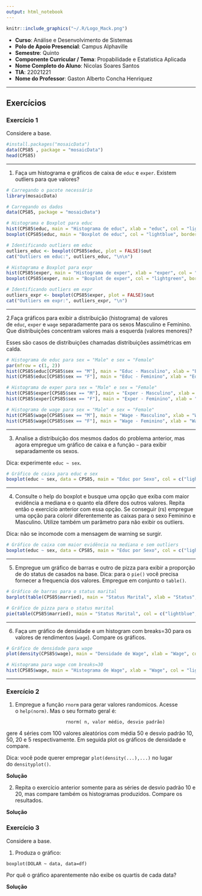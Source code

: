 ```yaml
---
output: html_notebook
---
```


```r
knitr::include_graphics("~/.R/Logo_Mack.png")
```

- **Curso**: Análise e Desenvolvimento de Sistemas
- **Polo de Apoio Presencial**: Campus Alphaville
- **Semestre**: Quinto
- **Componente Curricular / Tema**: Propabilidade e Estatistica Aplicada
- **Nome Completo do Aluno**: Nicolas Soares Santos
- **TIA**: 22021221
- **Nome do Professor**: Gaston Alberto Concha Henriquez

----

## Exercícios

### Exercício 1

Considere a base.

```r
#install.packages("mosaicData")
data(CPS85 , package = "mosaicData")
head(CPS85)
```

----

1. Faça um histograma e gráficos de caixa de `educ` e `exper`. Existem outliers para que valores?

```r
# Carregando o pacote necessário
library(mosaicData)

# Carregando os dados
data(CPS85, package = "mosaicData")

# Histograma e Boxplot para educ
hist(CPS85$educ, main = "Histograma de educ", xlab = "educ", col = "lightblue", border = "black")
boxplot(CPS85$educ, main = "Boxplot de educ", col = "lightblue", border = "black")

# Identificando outliers em educ
outliers_educ <- boxplot(CPS85$educ, plot = FALSE)$out
cat("Outliers em educ:", outliers_educ, "\n\n")

# Histograma e Boxplot para expr
hist(CPS85$exper, main = "Histograma de exper", xlab = "exper", col = "lightgreen", border = "black")
boxplot(CPS85$exper, main = "Boxplot de exper", col = "lightgreen", border = "black")

# Identificando outliers em expr
outliers_expr <- boxplot(CPS85$exper, plot = FALSE)$out
cat("Outliers em expr:", outliers_expr, "\n")
```

----

2.Faça gráficos para exibir a distribuição (histograma) de valores de `educ`, `exper` e `wage` separadamente para os sexos Masculino e Feminino. Que distribuições concentram valores mais a esquerda (valores menores)?

Esses são casos de distribuições chamadas distribuições assimétricas em calda.

```r
# Histograma de educ para sex = "Male" e sex = "Female"
par(mfrow = c(1, 2))
hist(CPS85$educ[CPS85$sex == "M"], main = "Educ - Masculino", xlab = "Educ", col = "lightblue")
hist(CPS85$educ[CPS85$sex == "F"], main = "Educ - Feminino", xlab = "Educ", col = "lightcoral")

# Histograma de exper para sex = "Male" e sex = "Female"
hist(CPS85$exper[CPS85$sex == "M"], main = "Exper - Masculino", xlab = "Exper", col = "lightgreen")
hist(CPS85$exper[CPS85$sex == "F"], main = "Exper - Feminino", xlab = "Exper", col = "lightpink")

# Histograma de wage para sex = "Male" e sex = "Female"
hist(CPS85$wage[CPS85$sex == "M"], main = "Wage - Masculino", xlab = "Wage", col = "lightyellow")
hist(CPS85$wage[CPS85$sex == "F"], main = "Wage - Feminino", xlab = "Wage", col = "lightorange")

```
----

3. Analise a distribuição dos mesmos dados do problema anterior, mas agora empregue um gráfico de caixa e a função `~` para exibir separadamente os sexos.

Dica: experimente `educ ~ sex`.

```r
# Gráfico de caixa para educ e sex
boxplot(educ ~ sex, data = CPS85, main = "Educ por Sexo", col = c("lightblue", "lightcoral"))

```

----

4. Consulte o help do boxplot e busque uma opção que exiba com maior evidência a mediana e o quanto ela difere dos outros valores. Repita então o exercício anterior com essa opção. Se conseguir (rs) empregue uma opção para colorir diferentemente as caixas para o sexo Feminino e Masculino. Utilize também um parâmetro para não exibir os outliers.

Dica: não se incomode com a mensagem de warning se surgir.

```r
# Gráfico de caixa com maior evidência na mediana e sem outliers
boxplot(educ ~ sex, data = CPS85, main = "Educ por Sexo", col = c("lightblue", "lightcoral"), notch = TRUE, outline = FALSE)

```

----

5. Empregue um gráfico de barras e outro de pizza para exibir a proporção de do status de casados na base. Dica: para o `pie()` você precisa fornecer a frequencia dos valores. Empregue em conjunto o `table()`.

```r
# Gráfico de barras para o status marital
barplot(table(CPS85$married), main = "Status Marital", xlab = "Status", ylab = "Frequência", col = "lightblue")

# Gráfico de pizza para o status marital
pie(table(CPS85$married), main = "Status Marital", col = c("lightblue", "lightcoral"))

```

----

6. Faça um gráfico de densidade e um histogram com breaks=30 para os valores de rendimentos (`wage`). Compare os gráficos.

```r
# Gráfico de densidade para wage
plot(density(CPS85$wage), main = "Densidade de Wage", xlab = "Wage", col = "lightblue")

# Histograma para wage com breaks=30
hist(CPS85$wage, main = "Histograma de Wage", xlab = "Wage", col = "lightgreen", breaks = 30)

```

----

### Exercício 2

1. Empregue a função `rnorm` para gerar valores randomicos. Acesse o `help(norm)`. Mas o seu formato geral é:

```
                      rnorm( n, valor médio, desvio padrão)
```

gere 4 séries com 100 valores aleatórios com média 50 e desvio padrão 10, 50, 20 e 5 respectivamente. Em seguida plot os gráficos de densidade e compare.

Dica: você pode querer empregar `plot(density(...),...)` no lugar do `densityplot()`.

**Solução**

2. Repita o exercício anterior somente para as séries de desvio padrão 10 e 20, mas compare também os histogramas produzidos. Compare os resultados.

**Solução**

### Exercício 3

Considere a base.

1. Produza o gráfico:

```
boxplot(DOLAR ~ data, data=df)
```

Por quê o gráfico aparentemente não exibe os quartis de cada data?

**Solução**